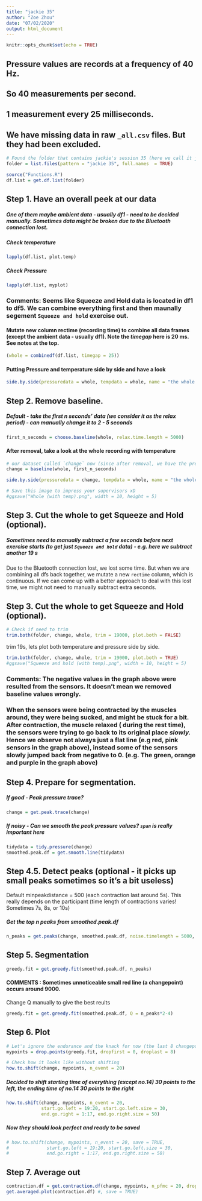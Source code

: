 ```yaml
---
title: "jackie 35"
author: "Zoe Zhou"
date: "07/02/2020"
output: html_document
---
```


```r
knitr::opts_chunk$set(echo = TRUE)
```


## Pressure values are records at a frequency of 40 Hz. 
## So 40 measurements per second. 
## 1 measurement every 25 milliseconds. 
## We have missing data in raw `_all.csv` files. But they had been excluded.

```r
# Found the folder that contains jackie's session 35 (here we call it jackie 1) data
folder = list.files(pattern = "jackie 35", full.names  = TRUE)

source("Functions.R")
df.list = get.df.list(folder)
```

## Step 1. Have an overall peek at our data
##### One of them maybe ambient data - usually df1 - need to be decided manually. Sometimes data might be broken due to the Bluetooth connection lost.

##### Check temperature
```r
lapply(df.list, plot.temp)
```


##### Check Pressure
```r
lapply(df.list, myplot)
```

### Comments: Seems like Squeeze and Hold data is located in df1 to df5. We can combine everything first and then maunally segement `Squeeze and hold` exercise out.

#### Mutate new column rectime (recording time) to combine all data frames (except the ambient data - usually df1). Note the *timegap* here is 20 ms. See notes at the top.
```r
(whole = combinedf(df.list, timegap = 25))
```

#### Putting Pressure and temperature side by side and have a look
```r
side.by.side(pressuredata = whole, tempdata = whole, name = "the whole recording")
```


## Step 2. Remove baseline.
##### Default - take the first n seconds' data (we consider it as the relax period) - can manually change it to 2 - 5 seconds
```r
first_n_seconds = choose.baseline(whole, relax.time.length = 5000)
```

#### After removal, take a look at the whole recording with temperature
```r
# our dataset called `change` now (since after removal, we have the pressure change for each sensor)
change = baseline(whole, first_n_seconds)

side.by.side(pressuredata = change, tempdata = whole, name = "the whole recording (baseline removed)")

# Save this image to impress your supervisors xD
#ggsave("Whole (with temp).png", width = 10, height = 5)
```


## Step 3. Cut the whole to get Squeeze and Hold (optional).
##### Sometimes need to manually subtract a few seconds before next exercise starts (to get just `Squeeze and hold` data) - e.g. here we subtract another 19 s
Due to the Bluetooth connection lost, we lost some time.
But when we are combining all dfs back together, we mutate a new `rectime` column, which is continuous. If we can come up with a better approach to deal with this lost time, we might not need to manually subtract extra seconds. 

## Step 3. Cut the whole to get Squeeze and Hold (optional).

```r
# Check if need to trim
trim.both(folder, change, whole, trim = 19000, plot.both = FALSE)
```

trim 19s, lets plot both temperature and pressure side by side.
```r
trim.both(folder, change, whole, trim = 19000, plot.both = TRUE)
#ggsave("Squeeze and hold (with temp).png", width = 10, height = 5)
```



### Comments: The negative values in the graph above were resulted from the sensors. It doesn't mean we removed baseline values wrongly.
### When the sensors were being contracted  by the muscles around, they were being sucked, and might be stuck for a bit. After contraction, the muscle relaxed ( during the rest time), the sensors were trying to go back to its original place *slowly.* Hence we observe not always just a flat line (e.g red, pink sensors in the graph above), instead some of the sensors slowly jumped back from negative to 0. (e.g. The green, orange and purple in the graph above)


## Step 4. Prepare for segmentation.
##### If good - Peak pressure trace?
```r
change = get.peak.trace(change)
```

##### If noisy - Can we smooth the peak pressure values? `span` is really important here
```r
tidydata = tidy.pressure(change)
smoothed.peak.df = get.smooth.line(tidydata)
```
## Step 4.5. Detect peaks (optional - it picks up small peaks sometimes so it's a bit useless)


Default minpeakdistance = 500 (each contraction last around 5s).
This really depends on the participant (time length of contractions varies! Sometimes 7s, 8s, or 10s)

##### Get the top n peaks from smoothed.peak.df
```r
n_peaks = get.peaks(change, smoothed.peak.df, noise.timelength = 5000, minpeakdistance = 500)
```

## Step 5. Segmentation
```r
greedy.fit = get.greedy.fit(smoothed.peak.df, n_peaks)
```
#### COMMENTS : Sometimes unnoticeable small red line (a changepoint) occurs around 9000.


Change Q manually to give the best reults
```r
greedy.fit = get.greedy.fit(smoothed.peak.df, Q = n_peaks*2-4)
```
## Step 6. Plot
```r
# Let's ignore the endurance and the knack for now (the last 8 changepoints excluded)
mypoints = drop.points(greedy.fit, dropfirst = 0, droplast = 8)

# Check how it looks like without shifting
how.to.shift(change, mypoints, n_event = 20)
```
##### Decided to shift starting time of everything (except no.14) 30 points to the left, the ending time of no.14 30 points to the right
```r
how.to.shift(change, mypoints, n_event = 20,
             start.go.left = 19:20, start.go.left.size = 30,
             end.go.right = 1:17, end.go.right.size = 50)
```

##### Now they should look perfect and ready to be saved
```r
# how.to.shift(change, mypoints, n_event = 20, save = TRUE,
#              start.go.left = 19:20, start.go.left.size = 30,
#              end.go.right = 1:17, end.go.right.size = 50)

```



## Step 7. Average out

```r
contraction.df = get.contraction.df(change, mypoints, n_pfmc = 20, drop.start = 1000, drop.end = 500)
get.averaged.plot(contraction.df) #, save = TRUE)
```








